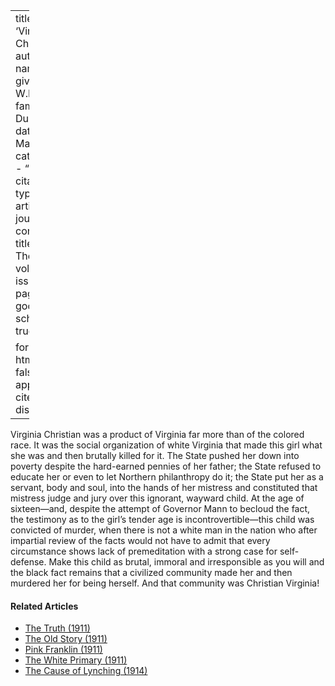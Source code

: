 
---
title: 'Virginia Christian'
author:
  - name:
      given: W.E.B.
      family: Du Bois
date: Mar. 1912
categories: 
  - ""
citation: 
  type: article-journal
  container-title: The Crisis
  volume: 4
  issue: 5
  page: 236
google-scholar: true

format:
  html:
    toc: false
    appendix-cite-as: display
---



Virginia Christian was a product of Virginia far more than of the colored race. It was the social organization of white Virginia that made this girl what she was and then brutally killed for it. The State pushed her down into poverty despite the hard-earned pennies of her father; the State refused to educate her or even to let Northern philanthropy do it; the State put her as a servant, body and soul, into the hands of her mistress and constituted that mistress judge and jury over this ignorant, wayward child. At the age of sixteen—and, despite the attempt of Governor Mann to becloud the fact, the testimony as to the girl's tender age is incontrovertible---this child was convicted of murder, when there is not a white man in the nation who after impartial review of the facts would not have to admit that every circumstance shows lack of premeditation with a strong case for self-defense. Make this child as brutal, immoral and irresponsible as you will and the black fact remains that a civilized community made her and then murdered her for being herself. And that community was Christian Virginia!

<!-- Similar articles start here -->
<div  class="clear-wrap"></div>

#### Related Articles

* [The Truth (1911)](/Volumes/01/03/truth.html)
* [The Old Story (1911)](/Volumes/01/03/old_story.html)
* [Pink Franklin (1911)](/Volumes/01/04/pink.html)
* [The White Primary (1911)](/Volumes/01/05/white_primary.html)
* [The Cause of Lynching (1914)](/Volumes/08/03/cause_of_lynching.html)

<!-- Similar articles end here -->